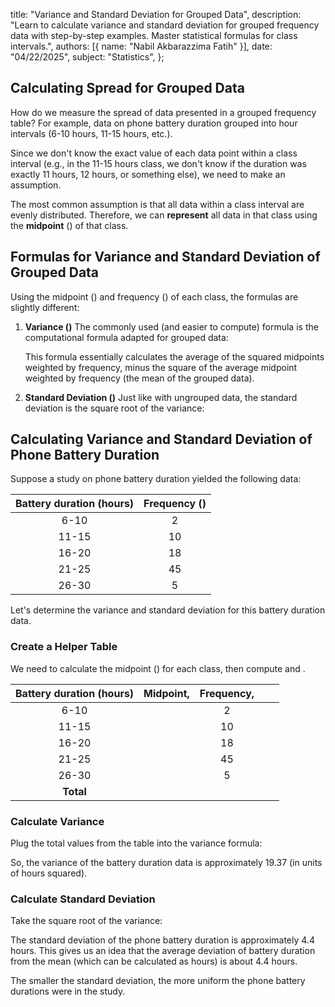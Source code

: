   title: "Variance and Standard Deviation for Grouped Data",
  description: "Learn to calculate variance and standard deviation for grouped frequency data with step-by-step examples. Master statistical formulas for class intervals.",
  authors: [{ name: "Nabil Akbarazzima Fatih" }],
  date: "04/22/2025",
  subject: "Statistics",
};

## Calculating Spread for Grouped Data

How do we measure the spread of data presented in a grouped frequency table? For example, data on phone battery duration grouped into hour intervals (6-10 hours, 11-15 hours, etc.).

Since we don't know the exact value of each data point within a class interval (e.g., in the 11-15 hours class, we don't know if the duration was exactly 11 hours, 12 hours, or something else), we need to make an assumption.

The most common assumption is that all data within a class interval are evenly distributed. Therefore, we can **represent** all data in that class using the **midpoint** (<InlineMath math="x_i" />) of that class.

## Formulas for Variance and Standard Deviation of Grouped Data

Using the midpoint (<InlineMath math="x_i" />) and frequency (<InlineMath math="f" />) of each class, the formulas are slightly different:

1.  **Variance (<InlineMath math="\sigma^2" />)**
    The commonly used (and easier to compute) formula is the computational formula adapted for grouped data:

    <BlockMath math="\sigma^2 = \frac{\sum (f \cdot x_i^2)}{\sum f} - \left( \frac{\sum (f \cdot x_i)}{\sum f} \right)^2" />

    This formula essentially calculates the average of the squared midpoints weighted by frequency, minus the square of the average midpoint weighted by frequency (the mean of the grouped data).

2.  **Standard Deviation (<InlineMath math="\sigma" />)**
    Just like with ungrouped data, the standard deviation is the square root of the variance:

    <BlockMath math="\sigma = \sqrt{\sigma^2}" />

## Calculating Variance and Standard Deviation of Phone Battery Duration

Suppose a study on phone battery duration yielded the following data:

| Battery duration (hours) | Frequency (<InlineMath math="f" />) |
| :----------------------: | :---------------------------------: |
|           6-10           |                  2                  |
|          11-15           |                 10                  |
|          16-20           |                 18                  |
|          21-25           |                 45                  |
|          26-30           |                  5                  |

Let's determine the variance and standard deviation for this battery duration data.

### Create a Helper Table

We need to calculate the midpoint (<InlineMath math="x_i" />) for each class, then compute <InlineMath math="f \cdot x_i" /> and <InlineMath math="f \cdot x_i^2" />.

| Battery duration (hours) |   Midpoint, <InlineMath math="x_i" />    |  Frequency, <InlineMath math="f" />   |     <InlineMath math="f \cdot x_i" />      |      <InlineMath math="f \cdot x_i^2" />      |
| :----------------------: | :--------------------------------------: | :-----------------------------------: | :----------------------------------------: | :-------------------------------------------: |
|           6-10           |  <InlineMath math="\frac{6+10}{2}=8" />  |                   2                   |   <InlineMath math="2 \times 8 = 16" />    |   <InlineMath math="2 \times 8^2 = 128" />    |
|          11-15           | <InlineMath math="\frac{11+15}{2}=13" /> |                  10                   |  <InlineMath math="10 \times 13 = 130" />  |  <InlineMath math="10 \times 13^2 = 1690" />  |
|          16-20           | <InlineMath math="\frac{16+20}{2}=18" /> |                  18                   |  <InlineMath math="18 \times 18 = 324" />  |  <InlineMath math="18 \times 18^2 = 5832" />  |
|          21-25           | <InlineMath math="\frac{21+25}{2}=23" /> |                  45                   | <InlineMath math="45 \times 23 = 1035" />  | <InlineMath math="45 \times 23^2 = 23805" />  |
|          26-30           | <InlineMath math="\frac{26+30}{2}=28" /> |                   5                   |  <InlineMath math="5 \times 28 = 140" />   |  <InlineMath math="5 \times 28^2 = 3920" />   |
|        **Total**         |                                          | **<InlineMath math="\sum f = 80" />** | **<InlineMath math="\sum fx_i = 1645" />** | **<InlineMath math="\sum fx_i^2 = 35375" />** |

### Calculate Variance

Plug the total values from the table into the variance formula:

<div className="flex flex-col gap-4">
  <BlockMath math="\sigma^2 = \frac{\sum (f \cdot x_i^2)}{\sum f} - \left( \frac{\sum (f \cdot x_i)}{\sum f} \right)^2" />
  <BlockMath math="\sigma^2 = \frac{35375}{80} - \left( \frac{1645}{80} \right)^2" />
  <BlockMath math="\sigma^2 = 442.1875 - (20.5625)^2" />
  <BlockMath math="\sigma^2 = 442.1875 - 422.81640625" />
  <BlockMath math="\sigma^2 \approx 19.37" />
</div>

So, the variance of the battery duration data is approximately 19.37 (in units of hours squared).

### Calculate Standard Deviation

Take the square root of the variance:

<BlockMath math="\sigma = \sqrt{19.37} \approx 4.4" />

The standard deviation of the phone battery duration is approximately 4.4 hours. This gives us an idea that the average deviation of battery duration from the mean (which can be calculated as <InlineMath math="\frac{1645}{80} \approx 20.56" /> hours) is about 4.4 hours.

The smaller the standard deviation, the more uniform the phone battery durations were in the study.
